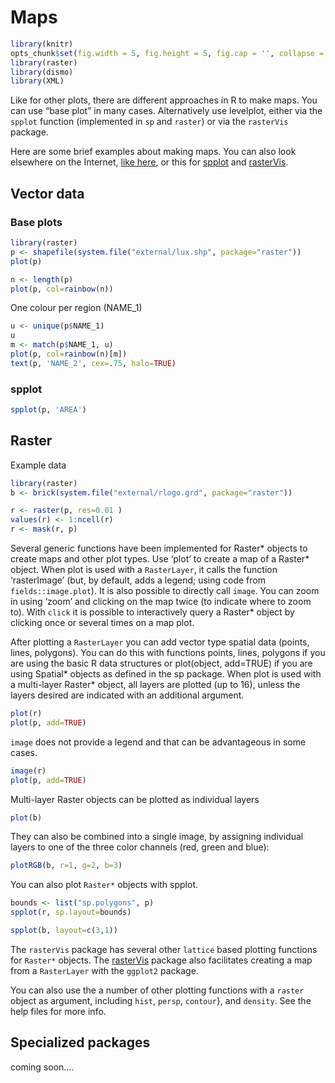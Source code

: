 # Maps

```r
library(knitr)
opts_chunk$set(fig.width = 5, fig.height = 5, fig.cap = '', collapse = TRUE)
library(raster)
library(dismo)
library(XML)
```

Like for other plots, there are different approaches in R to make maps. You can use "base plot" in many cases. Alternatively use levelplot, either via the `spplot` function (implemented in `sp` and `raster`) or via the `rasterVis` package.

Here are some brief examples about making maps. You can also look elsewhere on the Internet, [like here](http://www.nickeubank.com/wp-content/uploads/2015/10/RGIS3_MakingMaps_part1_mappingVectorData.html), or this for [spplot](http://rspatial.r-forge.r-project.org/gallery/) and [rasterVis](https://oscarperpinan.github.io/rastervis/).


## Vector data

### Base plots 

```r
library(raster)
p <- shapefile(system.file("external/lux.shp", package="raster"))
plot(p)
```

```r
n <- length(p)
plot(p, col=rainbow(n))
```

One colour per region (NAME_1)

```r
u <- unique(p$NAME_1)
u
m <- match(p$NAME_1, u)
plot(p, col=rainbow(n)[m])
text(p, 'NAME_2', cex=.75, halo=TRUE)
```

### spplot

```r
spplot(p, 'AREA')
```


## Raster

Example data

```r
library(raster)
b <- brick(system.file("external/rlogo.grd", package="raster"))

r <- raster(p, res=0.01 )
values(r) <- 1:ncell(r)
r <- mask(r, p)
```
Several generic functions have been implemented for Raster* objects to create maps and other plot types. Use 'plot' to create a map of a Raster* object. When plot is used with a `RasterLayer`, it calls the function 'rasterImage' (but, by default, adds a legend; using code from `fields::image.plot`). It is also possible to directly call `image`. You can zoom in using 'zoom' and clicking on the map twice (to indicate where to zoom to). With `click` it is possible to interactively query a Raster* object by clicking once or several times on a map plot.

After plotting a `RasterLayer` you can add vector type spatial data (points, lines, polygons). You can do this with functions points, lines, polygons if you are using the basic R data structures or plot(object, add=TRUE) if you are using Spatial* objects as defined in the sp package. When plot is used with a multi-layer Raster* object, all layers are plotted (up to 16), unless the layers desired are indicated with an additional argument. 

```r
plot(r)
plot(p, add=TRUE)
```

`image` does not provide a legend and that can be advantageous in some cases.

```r
image(r)
plot(p, add=TRUE)
```

Multi-layer Raster objects can be plotted as individual layers
```r
plot(b)
```

They can also be combined into a single image, by assigning individual layers to one of the three color channels (red, green and blue):
```r
plotRGB(b, r=1, g=2, b=3)
```


You can also plot `Raster*` objects with spplot. 

```r
bounds <- list("sp.polygons", p)
spplot(r, sp.layout=bounds)
```


```r
spplot(b, layout=c(3,1))
```


The `rasterVis` package has several other `lattice` based plotting functions for `Raster*` objects. The [rasterVis](https://oscarperpinan.github.io/rastervis/) package also facilitates creating a map from a `RasterLayer` with the `ggplot2` package.


You can also use the a number of other plotting functions with a `raster` object as argument, including `hist`, `persp`, `contour`}, and `density`. See the help files for more info. 




## Specialized packages

coming soon....
